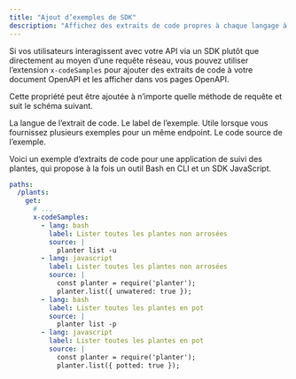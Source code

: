 ```yaml
---
title: "Ajout d’exemples de SDK"
description: "Affichez des extraits de code propres à chaque langage à côté de vos endpoints d’API pour montrer aux développeurs comment utiliser vos SDK"
---
```


Si vos utilisateurs interagissent avec votre API via un SDK plutôt que directement au moyen d’une requête réseau, vous pouvez utiliser l’extension `x-codeSamples` pour ajouter des extraits de code à votre document OpenAPI et les afficher dans vos pages OpenAPI.

Cette propriété peut être ajoutée à n’importe quelle méthode de requête et suit le schéma suivant.

<ParamField body="lang" type="string" required>
  La langue de l’extrait de code.
</ParamField>

<ParamField body="label" type="string">
  Le label de l’exemple. Utile lorsque vous fournissez plusieurs exemples pour un même endpoint.
</ParamField>

<ParamField body="source" type="string" required>
  Le code source de l’exemple.
</ParamField>

Voici un exemple d’extraits de code pour une application de suivi des plantes, qui propose à la fois un outil Bash en CLI et un SDK JavaScript.

```yaml
paths:
  /plants:
    get:
      # ...
      x-codeSamples:
        - lang: bash
          label: Lister toutes les plantes non arrosées
          source: |
            planter list -u
        - lang: javascript
          label: Lister toutes les plantes non arrosées
          source: |
            const planter = require('planter');
            planter.list({ unwatered: true });
        - lang: bash
          label: Lister toutes les plantes en pot
          source: |
            planter list -p
        - lang: javascript
          label: Lister toutes les plantes en pot
          source: |
            const planter = require('planter');
            planter.list({ potted: true });
```
